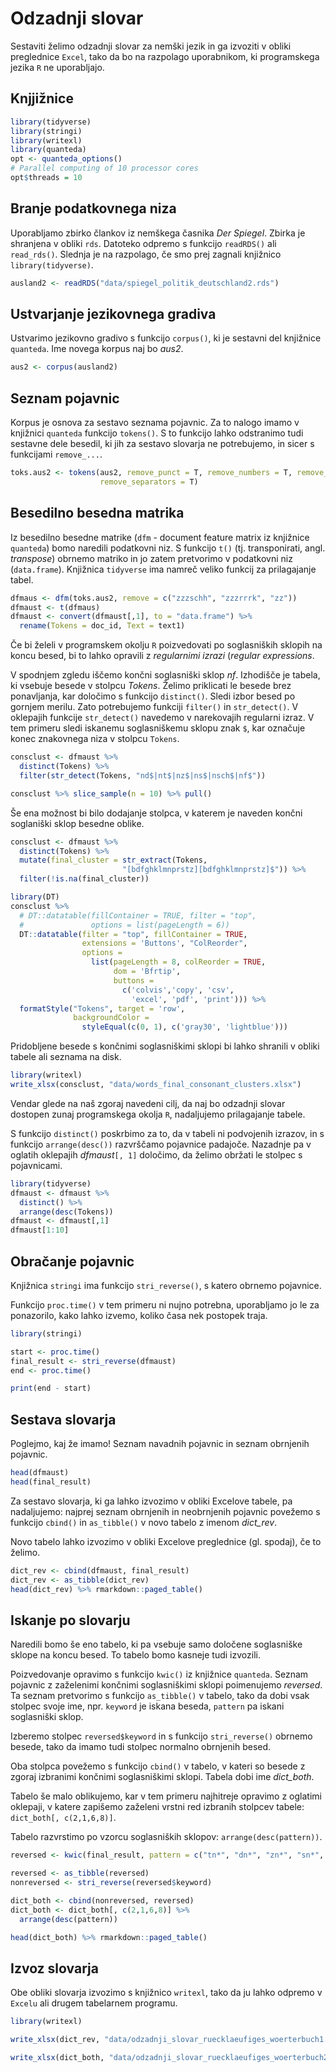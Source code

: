 # Odzadnji slovar

Sestaviti želimo odzadnji slovar za nemški jezik in ga izvoziti v obliki preglednice `Excel`, tako da bo na razpolago uporabnikom, ki programskega jezika `R` ne uporabljajo. 

## Knjjižnice 

```r
library(tidyverse)
library(stringi)
library(writexl)
library(quanteda)
opt <- quanteda_options()
# Parallel computing of 10 processor cores
opt$threads = 10
```

## Branje podatkovnega niza

Uporabljamo zbirko člankov iz nemškega časnika *Der Spiegel*. Zbirka je shranjena v obliki `rds`. Datoteko odpremo s funkcijo `readRDS()` ali `read_rds()`. Slednja je na razpolago, če smo prej zagnali knjižnico `library(tidyverse)`. 

```r
ausland2 <- readRDS("data/spiegel_politik_deutschland2.rds")
```

## Ustvarjanje jezikovnega gradiva

Ustvarimo jezikovno gradivo s funkcijo `corpus()`, ki je sestavni del knjižnice `quanteda`. Ime novega korpus naj bo *aus2*.

```r
aus2 <- corpus(ausland2)
```

## Seznam pojavnic

Korpus je osnova za sestavo seznama pojavnic. Za to nalogo imamo v knjižnici `quanteda` funkcijo `tokens()`. S to funkcijo lahko odstranimo tudi sestavne dele besedil, ki jih za sestavo slovarja ne potrebujemo, in sicer s funkcijami `remove_...`.

```r
toks.aus2 <- tokens(aus2, remove_punct = T, remove_numbers = T, remove_symbols = T, remove_url = T,
                    remove_separators = T)
```

## Besedilno besedna matrika

Iz besedilno besedne matrike (`dfm` - document feature matrix iz knjižnice `quanteda`) bomo naredili podatkovni niz. S funkcijo `t()` (tj. transponirati, angl. *transpose*) obrnemo matriko in jo zatem pretvorimo v podatkovni niz (`data.frame`). Knjižnica `tidyverse` ima namreč veliko funkcij za prilagajanje tabel. 

```r
dfmaus <- dfm(toks.aus2, remove = c("zzzschh", "zzzrrrk", "zz"))
dfmaust <- t(dfmaus)
dfmaust <- convert(dfmaust[,1], to = "data.frame") %>% 
  rename(Tokens = doc_id, Text = text1)
```

Če bi želeli v programskem okolju `R` poizvedovati po soglasniških sklopih na koncu besed, bi to lahko opravili z *regularnimi izrazi* (*regular expressions*. 

V spodnjem zgledu iščemo končni soglasniški sklop *nf*. Izhodišče je tabela, ki vsebuje besede v stolpcu *Tokens*. Želimo priklicati le besede brez ponavljanja, kar določimo s funkcijo `distinct()`. Sledi izbor besed po gornjem merilu. Zato potrebujemo funkciji `filter()` in `str_detect()`. V oklepajih funkcije `str_detect()` navedemo v narekovajih regularni izraz. V tem primeru sledi iskanemu soglasniškemu sklopu znak `$`, kar označuje konec znakovnega niza v stolpcu `Tokens`.

```r
consclust <- dfmaust %>% 
  distinct(Tokens) %>% 
  filter(str_detect(Tokens, "nd$|nt$|nz$|ns$|nsch$|nf$"))

consclust %>% slice_sample(n = 10) %>% pull()
```

Še ena možnost bi bilo dodajanje stolpca, v katerem je naveden končni soglaniški sklop besedne oblike. 

```r
consclust <- dfmaust %>% 
  distinct(Tokens) %>% 
  mutate(final_cluster = str_extract(Tokens, 
                         "[bdfghklmnprstz][bdfghklmnprstz]$")) %>% 
  filter(!is.na(final_cluster))

library(DT)
consclust %>% 
  # DT::datatable(fillContainer = TRUE, filter = "top",
  #               options = list(pageLength = 6))
  DT::datatable(filter = "top", fillContainer = TRUE, 
                extensions = 'Buttons', "ColReorder", 
                options = 
                  list(pageLength = 8, colReorder = TRUE, 
                       dom = 'Bfrtip', 
                       buttons = 
                         c('colvis','copy', 'csv', 
                           'excel', 'pdf', 'print'))) %>% 
  formatStyle("Tokens", target = 'row', 
              backgroundColor = 
                styleEqual(c(0, 1), c('gray30', 'lightblue')))
```

Pridobljene besede s končnimi soglasniškimi sklopi bi lahko shranili v obliki tabele ali seznama na disk. 

```r
library(writexl)
write_xlsx(consclust, "data/words_final_consonant_clusters.xlsx")
```

Vendar glede na naš zgoraj navedeni cilj, da naj bo odzadnji slovar dostopen zunaj programskega okolja `R`, nadaljujemo prilagajanje tabele. 

S funkcijo `distinct()` poskrbimo za to, da v tabeli ni podvojenih izrazov, in s funkcijo `arrange(desc())` razvrščamo pojavnice padajoče. Nazadnje pa v oglatih oklepajih *dfmaust*`[, 1]` določimo, da želimo obržati le stolpec s pojavnicami.

```r
library(tidyverse)
dfmaust <- dfmaust %>% 
  distinct() %>% 
  arrange(desc(Tokens))
dfmaust <- dfmaust[,1]
dfmaust[1:10]

```

## Obračanje pojavnic

Knjižnica `stringi` ima funkcijo `stri_reverse()`, s katero obrnemo pojavnice. 

Funkcijo `proc.time()` v tem primeru ni nujno potrebna, uporabljamo jo le za ponazorilo, kako lahko izvemo, koliko časa nek postopek traja.

```r
library(stringi)

start <- proc.time()
final_result <- stri_reverse(dfmaust)
end <- proc.time()

print(end - start)
```

## Sestava slovarja

Poglejmo, kaj že imamo! Seznam navadnih pojavnic in seznam obrnjenih pojavnic. 

```r
head(dfmaust)
head(final_result)
```

Za sestavo slovarja, ki ga lahko izvozimo v obliki Excelove tabele, pa nadaljujemo: najprej seznam obrnjenih in neobrnjenih pojavnic povežemo s funkcijo `cbind()` in `as_tibble()` v novo tabelo z imenom *dict_rev*. 

Novo tabelo lahko izvozimo v obliki Excelove preglednice (gl. spodaj), če to želimo. 

```r
dict_rev <- cbind(dfmaust, final_result)
dict_rev <- as_tibble(dict_rev)
head(dict_rev) %>% rmarkdown::paged_table()
```

## Iskanje po slovarju

Naredili bomo še eno tabelo, ki pa vsebuje samo določene soglasniške sklope na koncu besed. To tabelo bomo kasneje tudi izvozili. 

Poizvedovanje opravimo s funkcijo `kwic()` iz knjižnice `quanteda`. Seznam pojavnic z zaželenimi končnimi soglasniškimi sklopi poimenujemo *reversed*. Ta seznam pretvorimo s funkcijo `as_tibble()` v tabelo, tako da dobi vsak stolpec svoje ime, npr. `keyword` je iskana beseda, `pattern` pa iskani soglasniški sklop. 

Izberemo stolpec `reversed$keyword` in s funkcijo `stri_reverse()` obrnemo besede, tako da imamo tudi stolpec normalno obrnjenih besed. 

Oba stolpca povežemo s funkcijo `cbind()` v tabelo, v kateri so besede z zgoraj izbranimi končnimi soglasniškimi sklopi. Tabela dobi ime *dict_both*. 

Tabelo še malo oblikujemo, kar v tem primeru najhitreje opravimo z oglatimi oklepaji, v katere zapišemo zaželeni vrstni red izbranih stolpcev tabele: `dict_both[, c(2,1,6,8)]`. 

Tabelo razvrstimo po vzorcu soglasniških sklopov: `arrange(desc(pattern))`. 

```r
reversed <- kwic(final_result, pattern = c("tn*", "dn*", "zn*", "sn*", "fn*", "schn*"))

reversed <- as_tibble(reversed)
nonreversed <- stri_reverse(reversed$keyword)

dict_both <- cbind(nonreversed, reversed)
dict_both <- dict_both[, c(2,1,6,8)] %>% 
  arrange(desc(pattern))

head(dict_both) %>% rmarkdown::paged_table()

```

## Izvoz slovarja

Obe obliki slovarja izvozimo s knjižnico `writexl`, tako da ju lahko odpremo v `Excelu` ali drugem tabelarnem programu. 

```r
library(writexl)

write_xlsx(dict_rev, "data/odzadnji_slovar_ruecklaeufiges_woerterbuch1.xlsx")

write_xlsx(dict_both, "data/odzadnji_slovar_ruecklaeufiges_woerterbuch2.xlsx")

```

